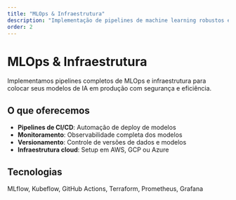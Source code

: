 ```yaml
---
title: "MLOps & Infraestrutura"
description: "Implementação de pipelines de machine learning robustos e infraestrutura para IA em produção"
order: 2
---
```


# MLOps & Infraestrutura

Implementamos pipelines completos de MLOps e infraestrutura para colocar seus modelos de IA em produção com segurança e eficiência.

## O que oferecemos

- **Pipelines de CI/CD**: Automação de deploy de modelos
- **Monitoramento**: Observabilidade completa dos modelos
- **Versionamento**: Controle de versões de dados e modelos
- **Infraestrutura cloud**: Setup em AWS, GCP ou Azure

## Tecnologias

MLflow, Kubeflow, GitHub Actions, Terraform, Prometheus, Grafana